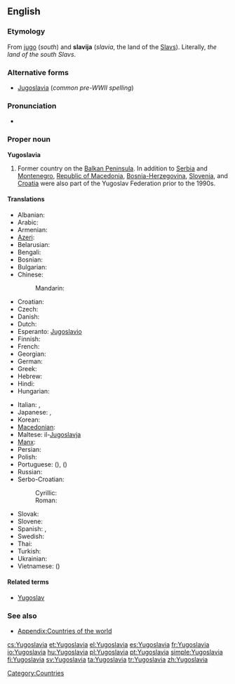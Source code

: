 ==English==
{{wikipedia}}

===Etymology===
From {{etyl|sh|en}} [[jug]]o (''south'') and '''slavija''' (''slavia'', the land of the [[Slav]]s).  Literally, ''the land of the south Slavs''.

===Alternative forms===
* [[Jugoslavia]] (''common pre-WWII spelling'')

===Pronunciation===
* {{IPA|[jugʊˈslɑvɪə]}}

===Proper noun===
'''Yugoslavia'''

# Former country on the [[Balkan Peninsula]]. In addition to [[Serbia]] and [[Montenegro]], [[Macedonia|Republic of Macedonia]], [[Bosnia and Herzegovina|Bosnia-Herzegovina]], [[Slovenia]], and [[Croatia]] were also part of the Yugoslav Federation prior to the 1990s.

====Translations====
{{trans-top|Former country in the Balkans}}
* Albanian: {{t|sq|Jugosllavia|xs=Albanian}}
* Arabic: {{t|ar|يوغوسلافيا|f|tr=yughuslaafiya}}
* Armenian: {{t-|hy|Հարավսլավիա|tr=Haravslavia}}
* [[Azeri]]: {{t|az|Yuqoslaviya}}
* Belarusian: {{t|be|Югаславія|f|tr=Juhaslávija|xs=Belarusian}}
* Bengali: {{t-|bn|যুগোশ্লাভিয়া}}
* Bosnian: {{t-|bs|Jugoslavija|f}}
* Bulgarian: {{t-|bg|Югославия|f|tr=Jugoslávija}}
* Chinese:
*: Mandarin: {{t-|cmn|南斯拉夫|tr=Nánsīlāfū|sc=Hani}}
* Croatian: {{t-|hr|Jugoslavija|f|alt=Jugòslāvija}}
* Czech: {{t|cs|Jugoslávie|f}}
* Danish: {{t-|da|Jugoslavien}}
* Dutch: {{t-|nl|Joegoslavië}}
* Esperanto: [[Jugoslavio]]
* Finnish: {{t+|fi|Jugoslavia}}
* French: {{t+|fr|Yougoslavie|f}}
* Georgian: {{t|ka|იუგოსლავია|tr=iugoslavia|sc=Geor|xs=Georgian}}
* German: {{t-|de|Jugoslavien|n}}
* Greek: {{t+|el|Γιουγκοσλαβία|f|tr=Yiougoslavía}}
* Hebrew: {{t|he|יוגוסלביה}}
* Hindi: {{t|hi|यूगोस्लाविया|tr=yūgōslāviyā|xs=Hindi}}
* Hungarian: {{t+|hu|Jugoszlávia}}
{{trans-mid}}
* Italian: {{t-|it|Jugoslavia}}, {{t-|it|Iugoslavia|f}}
* Japanese: {{t-|ja|ユーゴスラビア|tr=Yūgosurabia}}, {{t-|ja|ユーゴスラヴィア|tr=Yūgosuravia}}
* Korean: {{t+|ko|유고슬라비아|tr=Yugoseullabia|sc=Hang}}
* [[Macedonian]]: {{t+|mk|Југославија|f|tr=Jugoslávija}}
* Maltese: il-[[Jugoslavja]]
* [[Manx]]: {{t|gv|Yugoslaavey|alt=Yn Yugoslaavey}}
* Persian: {{t|fa|یوگسلاوی}}
* Polish: {{t+|pl|Jugosławia|f}}
* Portuguese: {{t+|pt|Jugoslávia|f}} ({{qualifier|Portugal}}), {{t+|pt|Iugoslávia|f}} ({{qualifier|Brazil}})
* Russian: {{t+|ru|Югославия|f|tr=Jugoslávija}}
* Serbo-Croatian:
*: Cyrillic: {{t|sh|Југославија|f|alt=Југо̀сла̄вија|sc=Cyrl|xs=Serbo-Croatian}}
*: Roman: {{t|sh|Jugoslavija|f|alt=Jugòslāvija|xs=Serbo-Croatian}}
* Slovak: {{t|sk|Juhoslávie|f}}
* Slovene: {{t+|sl|Jugoslavija|f}}
* Spanish: {{t+|es|Yugoslavia|f}}, {{t|es|Yugoeslavia|f}}
* Swedish: {{t+|sv|Jugoslavien}}
* Thai: {{t|th|ยูโกสลาเวีย|tr=yoogòhtlaawia}}
* Turkish: {{t-|tr|Yugoslavya}}
* Ukrainian: {{t|uk|Югославія|f|tr=Juhoslávija|xs=Ukrainian}}
* Vietnamese: {{t|vi|Nam Tư|xs=Vietnamese}} ({{t|vi|南斯|sc=Hani|xs=Vietnamese}})
{{trans-bottom}}

====Related terms====
* [[Yugoslav]]

===See also===
* [[Appendix:Countries of the world]]

[[Category:Countries]]

[[cs:Yugoslavia]]
[[et:Yugoslavia]]
[[el:Yugoslavia]]
[[es:Yugoslavia]]
[[fr:Yugoslavia]]
[[io:Yugoslavia]]
[[hu:Yugoslavia]]
[[pl:Yugoslavia]]
[[pt:Yugoslavia]]
[[simple:Yugoslavia]]
[[fi:Yugoslavia]]
[[sv:Yugoslavia]]
[[ta:Yugoslavia]]
[[tr:Yugoslavia]]
[[zh:Yugoslavia]]